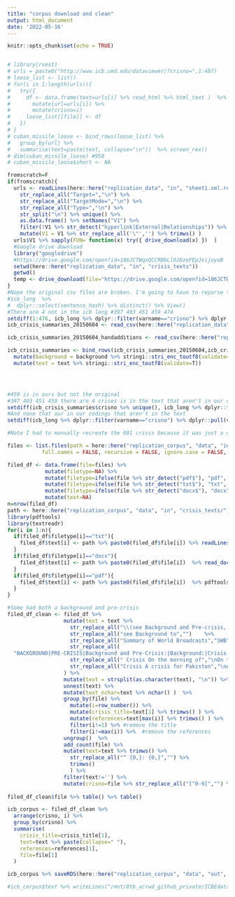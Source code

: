 ```yaml
---
title: "corpus download and clean"
output: html_document
date: '2022-05-16'
---
```


```r
knitr::opts_chunk$set(echo = TRUE)


# library(rvest)
# urls = paste0("http://www.icb.umd.edu/dataviewer/?crisno=",1:487)
# loose_list <- list()
# for(i in 1:length(urls)){
#   try({
#     df <- data.frame(text=urls[i] %>% read_html %>% html_text )  %>% 
#       mutate(url=urls[i]) %>%
#       mutate(crisno=i)
#     loose_list[[file]] <- df
#   })
# }
# cuban_missile_loose <- bind_rows(loose_list) %>% 
#   group_by(url) %>%
#   summarise(text=paste(text, collapse="\n"))  %>% screen_rex()
# dim(cuban_missile_loose) #958
# cuban_missile_loose$short <- NA

fromscratch=F
if(fromscratch){
  urls <- readLines(here::here("replication_data", "in", "sheet1.xml.rels"))[[2]] %>%
    str_replace_all("Target=","\n") %>%
    str_replace_all("TargetMode=","\n") %>%  
    str_replace_all("Type=","\n") %>%
    str_split("\n") %>% unique() %>%
    as.data.frame() %>% setNames("V1") %>% 
    filter(!V1 %>% str_detect("hyperlink|External|Relationships")) %>%
    mutate(V1 = V1 %>% str_replace_all('\"','') %>% trimws() )
  urls$V1 %>% sapply(FUN= function(x) try({ drive_download(x) })  )
  #Google drive download
  library("googledrive")
  #https://drive.google.com/open?id=186JCTWqxQCCRBbLl0JDzeFEpJxijoyoB 
  setwd(here::here("replication_data", "in", "crisis_texts"))
  getwd()
  temp <- drive_download(file="https://drive.google.com/open?id=186JCTWqxQCCRBbLl0JDzeFEpJxijoyoB" ) # type = "csv",
}
#Nope the original csv files are broken. I'm going to have to reparse them from the website
#icb_long  %>%
#  dplyr::select(sentence_hash) %>% distinct() %>% View()
#There are 4 not in the icb long #397 403 451 459 474
setdiff(1:476, icb_long %>% dplyr::filter(varname=="crisno") %>% dplyr::pull(value) %>% unique() %>% as.numeric() %>% sort())
icb_crisis_summaries_20150604 <- read_csv(here::here("replication_data", "in", "icb_crisis_summaries_20150604.csv"))

icb_crisis_summaries_20150604_handadditions <- read_csv(here::here("replication_data", "in", "icb_crisis_summaries_20150604_handadditions.csv")) #this gets us 1 to 455

icb_crisis_summaries <- bind_rows(icb_crisis_summaries_20150604,icb_crisis_summaries_20150604_handadditions) %>%
  mutate(background = background %>% stringi::stri_enc_toutf8(validate=T)) %>% #there are non utf-8 characters
  mutate(text = text %>% stringi::stri_enc_toutf8(validate=T)) 




#459 is in ours but not the original
#397 403 451 459 there are 4 crises is in the text that aren't in our codings
setdiff(icb_crisis_summaries$crisno %>% unique(), icb_long %>% dplyr::filter(varname=="crisno") %>% dplyr::pull(value) %>% unique() %>% as.numeric() %>% sort()) #
#And none that our in our codings that aren't in the text
setdiff(icb_long %>% dplyr::filter(varname=="crisno") %>% dplyr::pull(value) %>% unique() %>% as.numeric() %>% sort(), icb_crisis_summaries$crisno %>% unique() ) #

```

```r


#Note I had to manually recreate the 001 crisis because it was just a dump of a large text file containing first 200ish crises

files <- list.files(path = here::here("replication_corpus", "data", "in", "crisis_texts/"), pattern = NULL, all.files = FALSE,
           full.names = FALSE, recursive = FALSE, ignore.case = FALSE, include.dirs = FALSE) 

filed_df <- data.frame(file=files) %>%
            mutate(filetype=NA) %>%
            mutate(filetype=ifelse(file %>% str_detect("pdf$"), "pdf", filetype)) %>%
            mutate(filetype=ifelse(file %>% str_detect("txt$"), "txt", filetype)) %>%
            mutate(filetype=ifelse(file %>% str_detect("docx$"), "docx", filetype)) %>%
            mutate(text=NA)
n=nrow(filed_df)
path <- here::here("replication_corpus", "data", "in", "crisis_texts/")
library(pdftools)
library(textreadr)
for(i in 1:n){
  if(filed_df$filetype[i]=="txt"){
    filed_df$text[i] <- path %>% paste0(filed_df$file[i]) %>% readLines() %>% paste0(collapse="\n") %>% str_replace_all("\n",' ')
  }
  if(filed_df$filetype[i]=="docx"){
    filed_df$text[i] <- path %>% paste0(filed_df$file[i])  %>% read_docx() %>% paste0(collapse="\n") %>% str_replace_all("\n",' ')
  }
  if(filed_df$filetype[i]=="pdf"){
    filed_df$text[i] <- path %>% paste0(filed_df$file[i])  %>% pdftools::pdf_text() %>% str_replace_all("1\n|2\n|3\n|4\n",' ') %>% paste0(collapse="\n") %>% str_replace_all("\n",' ')
  }
}

#Some had both a background and pre-crisis
filed_df_clean <- filed_df %>%
                  mutate(text = text %>%
                    str_replace_all("\\(see Background and Pre-crisis, Case #7\\)","(see Case #7\\)")  %>%  #replace one parenthetical that breaks things
                    str_replace_all("see Background to","")    %>%
                    str_replace_all("Summary of World Broadcasts","SWB")  %>%
                    str_replace_all(
  "BACKGROUND|PRE-CRISIS|Background and Pre-Crisis:|Background:|Crisis:|Sources:|References:|Summary:|Summary|Background and Pre-crisis|Background |Background |Pre-crisis |Sources |Summary |Precrisis: |Crisis: |Bibliography","\n")  %>% 
                    str_replace_all(" Crisis On the morning of","\nOn the morning of")  %>% 
                    str_replace_all("Crisis A crisis for Pakistan","\nA crisis for Pakistan") 
                  ) %>% 
                  mutate(text = strsplit(as.character(text), "\n")) %>% 
                  unnest(text) %>%
                  mutate(text_nchar=text %>% nchar() )  %>%
                  group_by(file) %>%
                    mutate(i=row_number()) %>%
                    mutate(crisis_title=text[1] %>% trimws() ) %>%
                    mutate(references=text[max(i)] %>% trimws() ) %>%
                    filter(i!=1) %>% #remove the title
                    filter(i!=max(i)) %>%  #remove the references
                  ungroup()  %>%
                  add_count(file) %>%
                  mutate(text=text %>% trimws() %>%
                    str_replace_all("^ {0,}: {0,}","") %>% 
                    trimws()
                    ) %>%
                  filter(text!='') %>%
                  mutate(crisno=file %>% str_replace_all("[^0-9]","") %>% substring(1,3) %>% as.numeric())
                  
filed_df_clean$file %>% table() %>% table()

icb_corpus <- filed_df_clean %>%
  arrange(crisno, i) %>%
  group_by(crisno) %>%
  summarise(
    crisis_title=crisis_title[1], 
    text=text %>% paste(collapse=" "),
    references=references[1],
    file=file[1]
  )

icb_corpus %>% saveRDS(here::here("replication_corpus", "data", "out", "icb_corpus_V1.0_May_16_2022.Rds"))

#icb_corpus$text %>% writeLines("/mnt/8tb_a/rwd_github_private/ICBEdataset/replication_corpus/data/in/test.txt")

```




